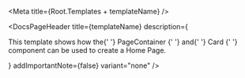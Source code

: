 

<Meta title={Root.Templates + templateName} />

<DocsPageHeader
    title={templateName}
    description={
        <p>
            This template shows how the{' '}
            <LinkTo kind="components-containers-pagecontainer" story="base">
                PageContainer
            </LinkTo>{' '}
            and{' '}
            <LinkTo kind="components-cards-card" story="base">
                Card
            </LinkTo>{' '}
            component can be used to create a Home Page.
        </p>
    }
    addImportantNote={false}
    variant="none"
/>

<Canvas withToolbar>
    <Story name="Home Page" story={stories.Base} />
</Canvas>
